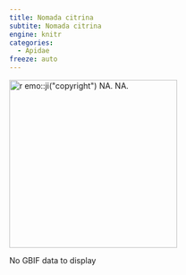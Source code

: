 ```yaml
---
title: Nomada citrina
subtite: Nomada citrina
engine: knitr
categories:
  - Apidae
freeze: auto
---
```

[![`r emo::ji("copyright")` NA. NA.](/files/no_bee.png){height=300}](NA)

No GBIF data to display
